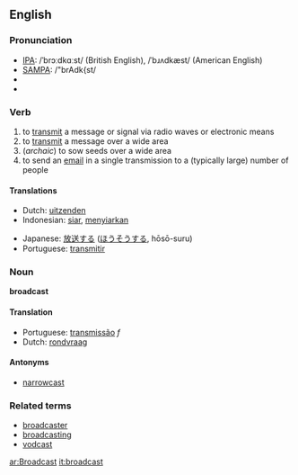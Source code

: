 ==English==
=== Pronunciation ===
*[[w:IPA|IPA]]: /ˈbrɔːdkɑːst/ (British English), /ˈbɹʌdkæst/ (American English)
*[[w:SAMPA|SAMPA]]: /"brAdk{st/
*{{audio|en-us-broadcast.ogg|Audio (US)}}
*{{audio|en-ca-broadcast.ogg|Audio (CA)}}

=== Verb ===
{{irregverb|broadcast|[[broadcasts]]|[[broadcast]]|[[broadcast]]|[[broadcasting]]}}
# to [[transmit]] a message or signal via radio waves or electronic means
# to [[transmit]] a message over a wide area
#(''archaic'') to sow seeds over a wide area
# to send an [[email]] in a single transmission to a (typically large) number of people 
==== Translations ====
{{top}}
*Dutch: [[uitzenden]]
*Indonesian: [[siar]], [[siar|menyiarkan]]
{{mid}}
*Japanese: [[放送]]する ([[ほうそう]]する, hōsō-suru)
*Portuguese: [[transmitir]]
{{bottom}}

=== Noun ===
'''broadcast'''

==== Translation ====
*Portuguese: [[transmissão]] ''f''
*Dutch: [[rondvraag]]

====Antonyms====
*[[narrowcast]]

===Related terms===
*[[broadcaster]]
*[[broadcasting]]
*[[vodcast]]

[[ar:Broadcast]]
[[it:broadcast]]